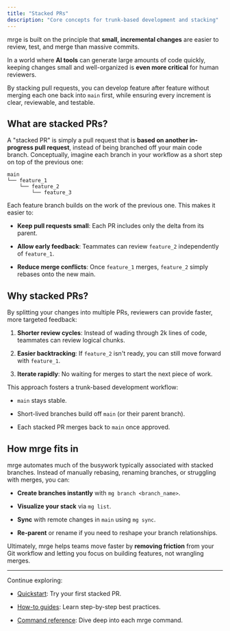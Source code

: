 ```yaml
---
title: "Stacked PRs"
description: "Core concepts for trunk-based development and stacking"
---
```


mrge is built on the principle that **small, incremental changes** are easier to review, test, and merge than massive commits.

In a world where **AI tools** can generate large amounts of code quickly, keeping changes small and well-organized is **even more critical** for human reviewers.

By stacking pull requests, you can develop feature after feature without merging each one back into `main` first, while ensuring every increment is clear, reviewable, and testable.

## What are stacked PRs?

A "stacked PR" is simply a pull request that is **based on another in-progress pull request**, instead of being branched off your main code branch. Conceptually, imagine each branch in your workflow as a short step on top of the previous one:

```
main
└── feature_1
    └── feature_2
        └── feature_3
```

Each feature branch builds on the work of the previous one. This makes it easier to:

* **Keep pull requests small**: Each PR includes only the delta from its parent.

* **Allow early feedback**: Teammates can review `feature_2` independently of `feature_1`.

* **Reduce merge conflicts**: Once `feature_1` merges, `feature_2` simply rebases onto the new main.

## Why stacked PRs?

By splitting your changes into multiple PRs, reviewers can provide faster, more targeted feedback:

1. **Shorter review cycles**: Instead of wading through 2k lines of code, teammates can review logical chunks.

2. **Easier backtracking**: If `feature_2` isn't ready, you can still move forward with `feature_1`.

3. **Iterate rapidly**: No waiting for merges to start the next piece of work.

This approach fosters a trunk-based development workflow:

* `main` stays stable.

* Short-lived branches build off `main` (or their parent branch).

* Each stacked PR merges back to `main` once approved.

## How mrge fits in

mrge automates much of the busywork typically associated with stacked branches. Instead of manually rebasing, renaming branches, or struggling with merges, you can:

* **Create branches instantly** with `mg branch <branch_name>`.

* **Visualize your stack** via `mg list`.

* **Sync** with remote changes in `main` using `mg sync`.

* **Re-parent** or rename if you need to reshape your branch relationships.

Ultimately, mrge helps teams move faster by **removing friction** from your Git workflow and letting you focus on building features, not wrangling merges.

***

Continue exploring:

* [Quickstart](/quickstart): Try your first stacked PR.

* [How-to guides](/how-to-guides/create-stacked-prs): Learn step-by-step best practices.

* [Command reference](/reference/mg-init): Dive deep into each mrge command.